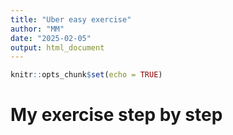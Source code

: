 ```yaml
---
title: "Uber easy exercise"
author: "MM"
date: "2025-02-05"
output: html_document
---
```


```r
knitr::opts_chunk$set(echo = TRUE)
```

# My exercise step by step

